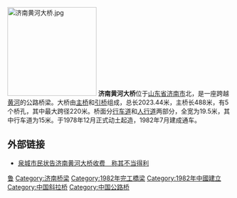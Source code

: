 [[File:济南黄河大桥.jpg|200px]]
'''济南黄河大桥'''位于[[山东省|山东省]][[济南市|济南市]]北，是一座跨越[[黄河|黄河]]的公路桥梁。大桥由[[主桥|主桥]]和[[引桥|引桥]]组成，总长2023.44米，主桥长488米，有5个桥孔，其中最大跨径220米。桥面分[[行车道|行车道]]和[[人行道|人行道]]两部分，全宽为19.5米，其中行车道为15米。于1978年12月正式动土起造，1982年7月建成通车。
==外部链接==
*[https://web.archive.org/web/20081021023819/http://www.sdnews.com.cn/news/2008/10/14/671271.html 泉城市民状告济南黄河大桥收费　称其不当得利]

{{DEFAULTSORT:J}}
{{bridge-stub}}
[[Category:黄河大桥|鲁]]
[[Category:济南桥梁|Category:济南桥梁]]
[[Category:1982年完工橋梁|Category:1982年完工橋梁]]
[[Category:1982年中國建立|Category:1982年中國建立]]
[[Category:中国斜拉桥|Category:中国斜拉桥]]
[[Category:中国公路桥|Category:中国公路桥]]